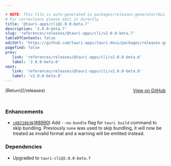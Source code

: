 ```yaml
---

# NOTE: This file is auto-generated in packages/releases-generator/build.ts
# For corrections please edit it directly
title: '@tauri-apps/cli@2.0.0-beta.7'
description: '2.0.0-beta.7'
slug: 'references/releases/@tauri-apps/cli/v2.0.0-beta.7'
tableOfContents: false
editUrl: 'https://github.com/tauri-apps/tauri-docs/packages/releases-generator/build.ts'
pagefind: false
prev:
   link: 'references/releases/@tauri-apps/cli/v2.0.0-beta.6'
   label: '2.0.0-beta.6'
next:
   link: 'references/releases/@tauri-apps/cli/v2.0.0-beta.8'
   label: 'v2.0.0-beta.8'
---
```


			

<ReleaseSidebar slug="references/releases/@tauri-apps/cli"  packageName="@tauri-apps/cli" />

<div style="margin-bottom:3rem; display: flex; justify-content: space-between; align-items: center"><span>[Return](/releases)</span><span><a href="https://github.com/tauri-apps/tauri/releases/tag/@tauri-apps/cli-v2.0.0-beta.7">View on GitHub</a></span></div>

### Enhancements

- [`c68218b36`](https://www.github.com/tauri-apps/tauri/commit/c68218b362c417b62e56c7a2b5b32c13fe035a83)([#8990](https://www.github.com/tauri-apps/tauri/pull/8990)) Add `--no-bundle` flag for `tauri build` command to skip bundling. Previously `none` was used to skip bundling, it will now be treated as invalid format and a warning will be emitted instead.

### Dependencies

- Upgraded to `tauri-cli@2.0.0-beta.7`


